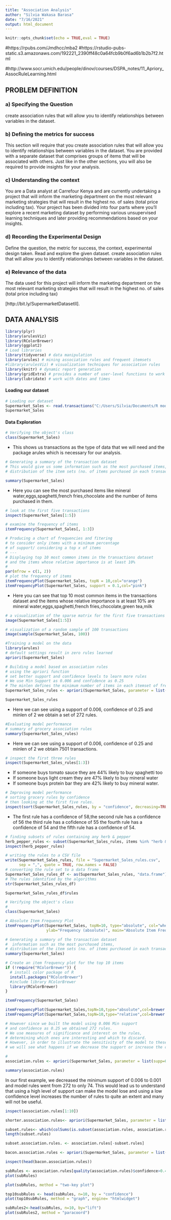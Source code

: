 ---
title: "Association Analysis"
author: "Silvia Wakasa Barasa"
date: "7/16/2021"
output: html_document
---

```{r setup, include=FALSE}
knitr::opts_chunk$set(echo = TRUE,eval = TRUE)
```


#https://rpubs.com/Jmdhcc/mba2
#https://rstudio-pubs-static.s3.amazonaws.com/192221_2390ff48c0a64fcb9b0f6ad6b1b2b7f2.html

#http://www.socr.umich.edu/people/dinov/courses/DSPA_notes/11_Apriory_AssocRuleLearning.html

## **PROBLEM DEFINITION**
### **a) Specifying the Question**
create association rules that will allow you to identify relationships between variables in the dataset.

### **b) Defining the metrics for success**
This section will require that you create association rules that will allow you to identify relationships between variables in the dataset. You are provided with a separate dataset that comprises groups of items that will be associated with others. Just like in the other sections, you will also be required to provide insights for your analysis.

### **c) Understanding the context**
You are a Data analyst at Carrefour Kenya and are currently undertaking a project that will inform the marketing department on the most relevant marketing strategies that will result in the highest no. of sales (total price including tax). Your project has been divided into four parts where you’ll explore a recent marketing dataset by performing various unsupervised learning techniques and later providing recommendations based on your insights.

### **d) Recording the Experimental Design**
Define the question, the metric for success, the context, experimental design taken.
Read and explore the given dataset.
create association rules that will allow you to identify relationships between variables in the dataset.

### **e) Relevance of the data**
The data used for this project will inform the marketing department on the most relevant marketing strategies that will result in the highest no. of sales (total price including tax)

[http://bit.ly/SupermarketDatasetII].

## **DATA ANALYSIS**
```{r}
library(plyr)
library(arulesViz)
library(RColorBrewer)
library(ggplot2)
# Load libraries
library(tidyverse) # data manipulation
library(arules) # mining association rules and frequent itemsets
#library(arulesViz) # visualization techniques for association rules
library(knitr) # dynamic report generation
library(gridExtra) # provides a number of user-level functions to work with "grid" graphics
library(lubridate) # work with dates and times
```
#### **Loading our dataset**
```{r}
# Loading our dataset
Supermarket_Sales <- read.transactions("C:/Users/Silvia/Documents/R module3 Core/week3/Supermarket_Sales_Dataset II.csv", sep = ",")
Supermarket_Sales
```

#### **Data Exploration**
```{r}
# Verifying the object's class
class(Supermarket_Sales)
```
* This shows us transactions as the type of data that we will need and the package arules which is necessary for our analysis.

```{r}
# Generating a summary of the transaction dataset
# This would give us some information such as the most purchased items, 
# distribution of the item sets (no. of items purchased in each transaction), etc.

summary(Supermarket_Sales)
```
* Here you can see the most purchased items like mineral water,eggs,spaghetti,french fries,chocolate and the number of items purchased in them.

```{r}
# look at the first five transactions
inspect(Supermarket_Sales[1:5])
```

```{r}
# examine the frequency of items
itemFrequency(Supermarket_Sales[, 1:3])
```
```{r}
# Producing a chart of frequencies and fitering 
# to consider only items with a minimum percentage 
# of support/ considering a top x of items
# ---
# Displaying top 10 most common items in the transactions dataset 
# and the items whose relative importance is at least 10%
# 
par(mfrow = c(1, 2))
# plot the frequency of items
itemFrequencyPlot(Supermarket_Sales, topN = 10,col="orange")
itemFrequencyPlot(Supermarket_Sales, support = 0.1,col="pink")
```
* Here you can see that top 10 most common items in the transactions dataset and the items whose relative importance is at least 10% are mineral water,eggs,spaghetti,french fries,chocolate,green tea,milk

```{r}
# a visualization of the sparse matrix for the first five transactions
image(Supermarket_Sales[1:5])
```
```{r}
# visualization of a random sample of 100 transactions
image(sample(Supermarket_Sales, 100))
```
```{r}
#Training a model on the data 
library(arules)
# default settings result in zero rules learned
apriori(Supermarket_Sales)
```


```{r}
# Building a model based on association rules 
# using the apriori function 
# set better support and confidence levels to learn more rules
# We use Min Support as 0.006 and confidence as 0.25
# The minlen defines the minimum number of items in each itemset of frequent items which we use only 2.
Supermarket_Sales_rules <- apriori(Supermarket_Sales, parameter = list(support =0.006, confidence = 0.25, minlen = 2))
```

```{r}
Supermarket_Sales_rules
```
* Here we can see using a support of 0.006, confidence of 0.25 and minlen of 2 we obtain a set of 272 rules.

```{r}
#Evaluating model performance 
# summary of grocery association rules
summary(Supermarket_Sales_rules)
```
* Here we can see using a support of 0.006, confidence of 0.25 and minlen of 2 we obtain 7501 transactions.

```{r}
# inspect the first three rules
inspect(Supermarket_Sales_rules[1:3])

```
* If someone buys tomato sauce they are 44% likely to buy spaghetti too
* If someone buys light cream they are 47% likely to buy mineral water
* If someone buys protein bar they are 42% likely to buy mineral water.

```{r}
# Improving model performance 
# sorting grocery rules by confidence
# then looking at the first five rules.
inspect(sort(Supermarket_Sales_rules, by = "confidence", decreasing=TRUE)[1:5])

```
* The first rule has a confidence of 58,the second rule has a confidence of 56 the third rule has a cofidence of 55 the fourth rule has a confidence of 54 and the fifth rule has a confidence of 54.

```{r}
# finding subsets of rules containing any herb & pepper
herb_pepper_rules <- subset(Supermarket_Sales_rules, items %in% "herb & pepper")
inspect(herb_pepper_rules)
```

```{r}
# writing the rules to a CSV file
write(Supermarket_Sales_rules, file = "Supermarket_Sales_rules.csv",
      sep = ",", quote = TRUE, row.names = FALSE)
# converting the rule set to a data frame
Supermarket_Sales_rules_df <- as(Supermarket_Sales_rules, "data.frame")
# The rules identified by the algorithms 
str(Supermarket_Sales_rules_df)
```

```{r}
Supermarket_Sales_rules_df$rules
```

```{r}
# Verifying the object's class
# 
class(Supermarket_Sales)
```

```{r}
# Absolute Item Frequency Plot
itemFrequencyPlot(Supermarket_Sales, topN=10, type="absolute", col="wheat2",xlab="Item name", 
                  ylab="Frequency (absolute)", main="Absolute Item Frequency Plot")
```
```{r}
# Generating a summary of the transaction dataset
#  information such as the most purchased items, 
# distribution of the item sets (no. of items purchased in each transaction), 
summary(Supermarket_Sales)
```

```{r}
# Create an item frequency plot for the top 10 items
if (!require("RColorBrewer")) {
  # install color package of R
  install.packages("RColorBrewer")
  #include library RColorBrewer
  library(RColorBrewer)
}
```

```{r}
itemFrequency(Supermarket_Sales)
```

```{r}
itemFrequencyPlot(Supermarket_Sales,topN=10,type="absolute",col=brewer.pal(8,'Pastel2'), main="Absolute Item Frequency Plot")
itemFrequencyPlot(Supermarket_Sales,topN=10,type="relative",col=brewer.pal(8,'Pastel2'),main="Relative Item Frequency Plot")
```

```{r}
# However since we built the model using 0.006 Min support 
# and confidence as 0.25 we obtained 272 rules.
# We use measures of significance and interest on the rules, 
# determining which ones are interesting and which to discard.
# However, in order to illustrate the sensitivity of the model to these two parameters, 
# we will see what happens if we decrease the support or increase the confidence level

# 
association.rules <- apriori(Supermarket_Sales, parameter = list(supp=0.001, conf=0.8,maxlen=10))

```

```{r}
summary(association.rules)
```

In our first example, we decreased the minimum support of 0.006 to 0.001 and model rules went from 272 to only 74. This would lead us to understand that using a high level of support can make the model lose and using a low confidence level increases the number of rules to quite an extent and many will not be useful.
```{r}
inspect(association.rules[1:10])
```

```{r}
shorter.association.rules<- apriori(Supermarket_Sales, parameter = list(supp=0.001, conf=0.8, maxlen=3))
```

```{r}
subset.rules<- which(colSums(is.subset(association.rules, association.rules))>1)
length(subset.rules)
```


```{r}
subset.association.rules. <- association.rules[-subset.rules]
```

```{r}
bacon.association.rules <- apriori(Supermarket_Sales, parameter = list(supp=0.001, conf=0.8), appearance = list(default="lhs", rhs= "bacon"))
```

```{r}
inspect(head(bacon.association.rules))
```

```{r}
subRules <- association.rules[quality(association.rules)$confidence>0.4]
plot(subRules)
```


```{r}
plot(subRules, method = "two-key plot")
```
```{r}
top10subRules <- head(subRules, n=10, by = "confidence")
plot(top10subRules, method = "graph", engine= "htmlwidget")
```

```{r}
subRules2<-head(subRules, n=10, by="lift")
plot(subRules2, method = "paracoord")
```